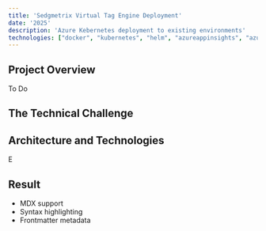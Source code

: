 ```yaml
---
title: 'Sedgmetrix Virtual Tag Engine Deployment'
date: '2025'
description: 'Azure Kebernetes deployment to existing environments'
technologies: ["docker", "kubernetes", "helm", "azureappinsights", "azurecontainerregistry", "azurekubernetes"] 
---
```

## Project Overview

To Do

## The Technical Challenge

## Architecture and Technologies

E

## Result

- MDX support
- Syntax highlighting
- Frontmatter metadata 